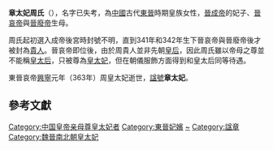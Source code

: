 {{Unreferenced|time=2014-4-7}}
'''章太妃周氏'''（{{Bd|4世纪|？|363年|catIdx=Z}}），名字已失考，為[[中國|中國]]古代[[東晉|東晉]]時期皇族女性，[[晉成帝|晉成帝]]的妃子、[[晉哀帝|晉哀帝]]與[[晉廢帝|晉廢帝]]生母。

周氏起初選入成帝後宮時封號不明，直到341年和342年生下晉哀帝與晉廢帝後才被封為[[貴人|貴人]]。晉哀帝即位後，由於周貴人並非先朝[[皇后|皇后]]，因此周氏雖以帝母之尊並不能稱[[皇太后|皇太后]]，只被尊為[[皇太妃|皇太妃]]，但在朝儀服飾方面得到和皇太后同等待遇。

東晉哀帝[[興寧_(東晉)|興寧]]元年（363年）周皇太妃逝世，[[諡號|諡號]]'''章太妃'''。

==參考文獻==
{{晉朝皇后}}
[[Category:中国皇帝亲母尊皇太妃者|Category:中国皇帝亲母尊皇太妃者]]
[[Category:東晉妃嬪|Category:東晉妃嬪]]
[[Category:周姓|~]]
[[Category:諡章|Category:諡章]]
[[Category:魏晉南北朝皇太妃|Category:魏晉南北朝皇太妃]]
